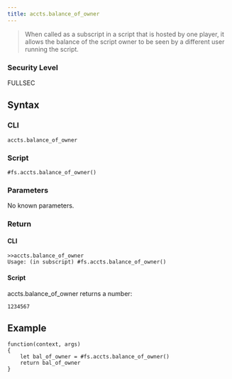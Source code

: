 ```yaml
---
title: accts.balance_of_owner
---
```


> When called as a subscript in a script that is hosted by one player, it allows the balance of the script owner to be seen by a different user running the script.

### Security Level

FULLSEC

## Syntax

### CLI

```
accts.balance_of_owner
```

### Script

```
#fs.accts.balance_of_owner()
```

### Parameters

No known parameters.

### Return

#### CLI

```
>>accts.balance_of_owner
Usage: (in subscript) #fs.accts.balance_of_owner()
```

#### Script

accts.balance_of_owner returns a number:

```
1234567
```

## Example

```
function(context, args)
{
	let bal_of_owner = #fs.accts.balance_of_owner()
	return bal_of_owner
}
```
